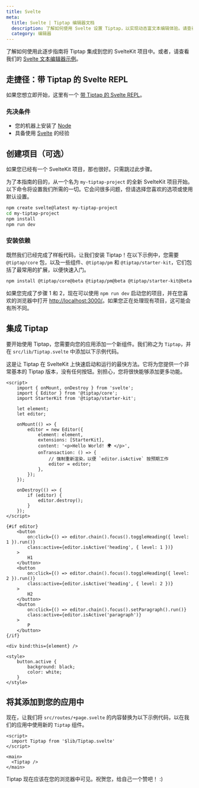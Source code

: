 ```yaml
---
title: Svelte
meta:
  title: Svelte | Tiptap 编辑器文档
  description: 了解如何使用 Svelte 设置 Tiptap，以实现动态富文本编辑体验。请查看我们文档中的详细指南！
  category: 编辑器
---
```


了解如何使用此逐步指南将 Tiptap 集成到您的 SvelteKit 项目中。或者，请查看我们的 [Svelte 文本编辑器示例](/examples/basics/default-text-editor)。

## 走捷径：带 Tiptap 的 Svelte REPL

如果您想立即开始，这里有一个 [带 Tiptap 的 Svelte REPL](https://svelte.dev/repl/798f1b81b9184780aca18d9a005487d2?version=3.31.2)。

### 先决条件

- 您的机器上安装了 [Node](https://nodejs.org/en/download/)
- 具备使用 [Svelte](https://svelte.dev/docs#getting-started) 的经验

## 创建项目（可选）

如果您已经有一个 SvelteKit 项目，那也很好。只需跳过此步骤。

为了本指南的目的，从一个名为 `my-tiptap-project` 的全新 SvelteKit 项目开始。以下命令将设置我们所需的一切。它会问很多问题，但请选择您喜欢的选项或使用默认设置。

```bash
npm create svelte@latest my-tiptap-project
cd my-tiptap-project
npm install
npm run dev
```

### 安装依赖

既然我们已经完成了样板代码，让我们安装 Tiptap！在以下示例中，您需要 `@tiptap/core` 包，以及一些组件、`@tiptap/pm` 和 `@tiptap/starter-kit`，它们包括了最常用的扩展，以便快速入门。

```bash
npm install @tiptap/core@beta @tiptap/pm@beta @tiptap/starter-kit@beta
```

如果您完成了步骤 1 和 2，现在可以使用 `npm run dev` 启动您的项目，并在您喜欢的浏览器中打开 [http://localhost:3000/](http://localhost:3000/)。如果您正在处理现有项目，这可能会有所不同。

## 集成 Tiptap

要开始使用 Tiptap，您需要向您的应用添加一个新组件。我们称之为 `Tiptap`，并在 `src/lib/Tiptap.svelte` 中添加以下示例代码。

这是让 Tiptap 在 SvelteKit 上快速启动和运行的最快方法。它将为您提供一个非常基本的 Tiptap 版本，没有任何按钮。别担心，您将很快能够添加更多功能。

```svelte
<script>
	import { onMount, onDestroy } from 'svelte';
	import { Editor } from '@tiptap/core';
	import StarterKit from '@tiptap/starter-kit';

	let element;
	let editor;

	onMount(() => {
		editor = new Editor({
			element: element,
			extensions: [StarterKit],
			content: '<p>Hello World! 🌍️ </p>',
			onTransaction: () => {
				// 强制重新渲染，以便 `editor.isActive` 按预期工作
				editor = editor;
			},
		});
	});

	onDestroy(() => {
		if (editor) {
			editor.destroy();
		}
	});
</script>

{#if editor}
	<button
		on:click={() => editor.chain().focus().toggleHeading({ level: 1 }).run()}
		class:active={editor.isActive('heading', { level: 1 })}
	>
		H1
	</button>
	<button
		on:click={() => editor.chain().focus().toggleHeading({ level: 2 }).run()}
		class:active={editor.isActive('heading', { level: 2 })}
	>
		H2
	</button>
	<button
		on:click={() => editor.chain().focus().setParagraph().run()}
		class:active={editor.isActive('paragraph')}
	>
		P
	</button>
{/if}

<div bind:this={element} />

<style>
	button.active {
		background: black;
		color: white;
	}
</style>
```

## 将其添加到您的应用中

现在，让我们将 `src/routes/+page.svelte` 的内容替换为以下示例代码，以在我们的应用中使用新的 `Tiptap` 组件。

```svelte
<script>
  import Tiptap from '$lib/Tiptap.svelte'
</script>

<main>
  <Tiptap />
</main>
```

Tiptap 现在应该在您的浏览器中可见。祝贺您，给自己一个赞吧！ :)